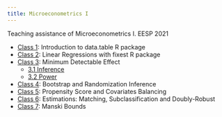 ```yaml
---
title: Microeconometrics I
---
```


Teaching assistance of Microeconometrics I. EESP 2021

- [Class 1](https://raw.githack.com/rfbressan/ta_microeconometrics/master/01-data.table.html): Introduction to data.table R package
- [Class 2](https://raw.githack.com/rfbressan/ta_microeconometrics/master/02-fixest.html): Linear Regressions with fixest R package
- [Class 3](https://raw.githack.com/rfbressan/ta_microeconometrics/master/03-MDE.html): Minimum Detectable Effect
  + [3.1 Inference](https://raw.githack.com/rfbressan/ta_microeconometrics/master/031-Inference.html)
  + [3.2 Power](https://raw.githack.com/rfbressan/ta_microeconometrics/master/power.html)
- [Class 4](https://raw.githack.com/rfbressan/ta_microeconometrics/master/04-bootstrap.html): Bootstrap and Randomization Inference
- [Class 5](https://raw.githack.com/rfbressan/ta_microeconometrics/master/05-observables.html): Propensity Score and Covariates Balancing
- [Class 6](https://raw.githack.com/rfbressan/ta_microeconometrics/master/06-estimation.html): Estimations: Matching, Subclassification and Doubly-Robust
- [Class 7](https://raw.githack.com/rfbressan/ta_microeconometrics/master/07-manski.html): Manski Bounds
